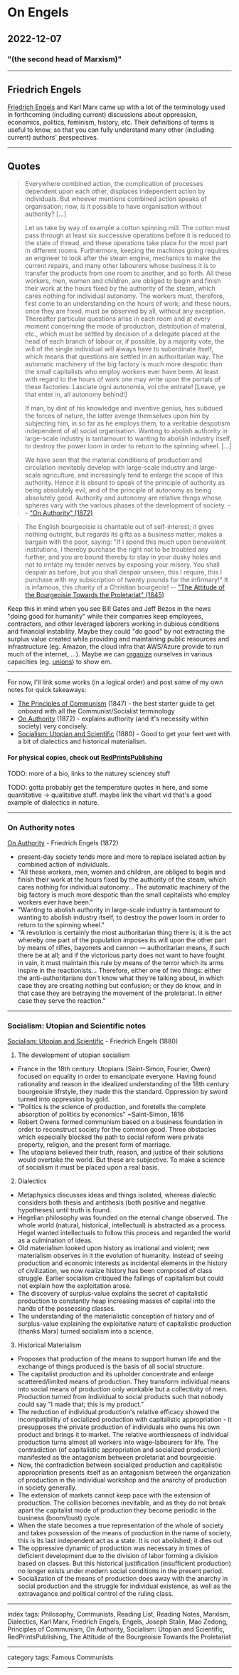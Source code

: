 # On Engels

## 2022-12-07

### "(the second head of Marxism)"

---

## Friedrich Engels

[Friedrich Engels](/posts/on-engels) and Karl Marx came up with a lot of the terminology used in forthcoming (including current) discussions about oppression, economics, politics, feminism, history, etc. Their definitions of terms is useful to know, so that you can fully understand many other (including current) authors' perspectives.

---

## Quotes

> Everywhere combined action, the complication of processes dependent upon each other, displaces independent action by individuals. But whoever mentions combined action speaks of organisation; now, is it possible to have organisation without authority? [...]
>
> Let us take by way of example a cotton spinning mill. The cotton must pass through at least six successive operations before it is reduced to the state of thread, and these operations take place for the most part in different rooms. Furthermore, keeping the machines going requires an engineer to look after the steam engine, mechanics to make the current repairs, and many other labourers whose business it is to transfer the products from one room to another, and so forth. All these workers, men, women and children, are obliged to begin and finish their work at the hours fixed by the authority of the steam, which cares nothing for individual autonomy. The workers must, therefore, first come to an understanding on the hours of work; and these hours, once they are fixed, must be observed by all, without any exception. Thereafter particular questions arise in each room and at every moment concerning the mode of production, distribution of material, etc., which must be settled by decision of a delegate placed at the head of each branch of labour or, if possible, by a majority vote, the will of the single individual will always have to subordinate itself, which means that questions are settled in an authoritarian way. The automatic machinery of the big factory is much more despotic than the small capitalists who employ workers ever have been. At least with regard to the hours of work one may write upon the portals of these factories: Lasciate ogni autonomia, voi che entrate! [Leave, ye that enter in, all autonomy behind!]
>
> If man, by dint of his knowledge and inventive genius, has subdued the forces of nature, the latter avenge themselves upon him by subjecting him, in so far as he employs them, to a veritable despotism independent of all social organisation. Wanting to abolish authority in large-scale industry is tantamount to wanting to abolish industry itself, to destroy the power loom in order to return to the spinning wheel. [...]
>
> We have seen that the material conditions of production and circulation inevitably develop with large-scale industry and large-scale agriculture, and increasingly tend to enlarge the scope of this authority. Hence it is absurd to speak of the principle of authority as being absolutely evil, and of the principle of autonomy as being absolutely good. Authority and autonomy are relative things whose spheres vary with the various phases of the development of society.
-- ["On Authority" (1872)](https://www.marxists.org/archive/marx/works/1872/10/authority.htm)

> The English bourgeoisie is charitable out of self-interest; it gives nothing outright, but regards its gifts as a business matter, makes a bargain with the poor, saying: "If I spend this much upon benevolent institutions, I thereby purchase the right not to be troubled any further, and you are bound thereby to stay in your dusky holes and not to irritate my tender nerves by exposing your misery. You shall despair as before, but you shall despair unseen, this I require, this I purchase with my subscription of twenty pounds for the infirmary!" It is infamous, this charity of a Christian bourgeois!
-- ["The Attitude of the Bourgeoisie Towards the Proletariat" (1845)](https://www.marxists.org/archive/marx/works/1845/condition-working-class/ch13.htm)

Keep this in mind when you see Bill Gates and Jeff Bezos in the news "doing good for humanity" while their companies keep employees, contractors, and other leveraged laborers working in dubious conditions and financial instability. Maybe they could "do good" by not extracting the surplus value created while providing and maintaining public resources and infrastructure (eg. Amazon, the cloud infra that AWS/Azure provide to run much of the internet, ...). Maybe we can [organize](/posts/on-organization) ourselves in various capacities (eg. [unions](/posts/on-unions)) to show em.

---

For now, I'll link some works (in a logical order) and post some of my own notes for quick takeaways:
- [The Principles of Communism](https://www.marxists.org/archive/marx/works/1847/11/prin-com.htm) (1847) - the best starter guide to get onboard with all the Communist/Socialist terminology
- [On Authority](https://redsails.org/on-authority/) (1872) - explains authority (and it's necessity within society) very concisely.
- [Socialism: Utopian and Scientific](https://www.marxists.org/archive/marx/works/1880/soc-utop/index.htm) (1880) - Good to get your feet wet with a bit of dialectics and historical materialism.

#### For physical copies, check out [RedPrintsPublishing](https://www.lulu.com/spotlight/redprintspublishing)

TODO: more of a bio, links to the naturey sciencey stuff

TODO: gotta probably get the temperature quotes in here, and some quantitative -> qualitative stuff. maybe link the vihart vid that's a good example of dialectics in nature.

---

### On Authority notes

[On Authority](https://redsails.org/on-authority/) - Friedrich Engels (1872)
- present-day society tends more and more to replace isolated action by combined action of individuals.
- "All these workers, men, women and children, are obliged to begin and finish their work at the hours fixed by the authority of the steam, which cares nothing for individual autonomy... The automatic machinery of the big factory is much more despotic than the small capitalists who employ workers ever have been."
- "Wanting to abolish authority in large-scale industry is tantamount to wanting to abolish industry itself, to destroy the power loom in order to return to the spinning wheel."
- "A revolution is certainly the most authoritarian thing there is; it is the act whereby one part of the population imposes its will upon the other part by means of rifles, bayonets and cannon — authoritarian means, if such there be at all; and if the victorious party does not want to have fought in vain, it must maintain this rule by means of the terror which its arms inspire in the reactionists... Therefore, either one of two things: either the anti-authoritarians don't know what they're talking about, in which case they are creating nothing but confusion; or they do know, and in that case they are betraying the movement of the proletariat. In either case they serve the reaction."

---

### Socialism: Utopian and Scientific notes

[Socialism: Utopian and Scientific](https://www.marxists.org/archive/marx/works/1880/soc-utop/index.htm) - Friedrich Engels (1880)
1. The development of utopian socialism
- France in the 18th century. Utopians (Saint-Simon, Fourier, Owen) focused on equality in order to emancipate everyone. Having found rationality and reason in the idealized understanding of the 18th century bourgeoisie lifrstyle, they made this the standard. Oppression by sword turned into oppression by gold.
- "Politics is the science of production, and foretells the complete absorption of politics by economics" ~Saint-Simon, 1816
- Robert Owens formed communism based on a business foundation in order to reconstruct society for the common good. Three obstacles which especially blocked the path to social reform were private property, religion, and the present form of marriage.
- The utopians believed their truth, reason, and justice of their solutions would overtake the world. But these are subjective. To make a science of socialism it must be placed upon a real basis.
2. Dialectics
- Metaphysics discusses ideas and things isolated, whereas dialectic considers both thesis and antithesis (both positive and negative hypotheses) until truth is found.
- Hegelian philosophy was founded on the eternal change observed. The whole world (natural, historical, intellectual) is abstracted as a process. Hegel wanted intellectuals to follow this process and regarded the world as a culmination of ideas.
- Old materialism looked upon history as irrational and violent; new materialism observes in it the evolution of humanity. Instead of seeing production and economic interests as incidental elements in the history of civilization, we now realize history has been composed of class struggle. Earlier socialism critiqued the failings of capitalism but could not explain how the exploitation arose.
- The discovery of surplus-value explains the secret of capitalistic production to constantly heap increasing masses of capital into the hands of the possessing classes.
- The understanding of the materialistic conception of history and of surplus-value explaining the exploitative nature of capitalistic production (thanks Marx) turned socialism into a science.
3. Historical Materialism
- Proposes that production of the means to support human life and the exchange of things produced is the basis of all social structure.
- The capitalist production and its upholder concentrate and enlarge scattered/limited means of production. They transform individual means into social means of production only workable but a collectivity of men. Production turned from individual to social products such that nobody could say "I made that; this is my product."
- The reduction of individual production's relative efficacy showed the incompatibility of socialized production with capitalistic appropriation - it presupposes the private production of individuals who owns his own product and brings it to market. The relative worthlessness of individual production turns almost all workers into wage-labourers for life. The contradiction (of capitalistic appropriation and socialized production) manifested as the antagonism between proletariat and bourgeoisie.
- Now, the contradiction between socialized production and capitalistic appropriation presents itself as an antagonism between the organization of production in the individual workshop and the anarchy of production in society generally.
- The extension of markets cannot keep pace with the extension of production. The collision becomes inevitable, and as they do not break apart the capitalist mode of production they become periodic in the business (boom/bust) cycle.
- When the state becomes a true representation of the whole of society and takes possession of the means of production in the name of society, this is its last independent act as a state. It is not abolished; it dies out
- The oppressive dynamic of production was necessary in times of deficient development due to the division of labor forming a division based on classes. But this historical justification (insufficient production) no longer exists under modern social conditions in the present period.
- Socialization of the means of production does away with the anarchy in social production and the struggle for individual existence, as well as the extravagance and political control of the ruling class.

---

index tags: Philosophy, Communists, Reading List, Reading Notes, Marxism, Dialectics, Karl Marx, Friedrich Engels, Engels, Joseph Stalin, Mao Zedong, Principles of Communism, On Authority, Socialism: Utopian and Scientific, RedPrintsPublishing, The Attitude of the Bourgeoisie Towards the Proletariat


---

category tags: Famous Communists

---
